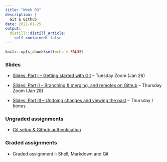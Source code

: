 ```yaml
---
title: "Week 03"
description: |
  Git & Github
date: 2021-01-25
output:
  distill::distill_article:
    self_contained: false
---
```


```r
knitr::opts_chunk$set(echo = FALSE)
```

### Slides

- [Slides: Part I -- Getting started with Git](slides/03-2_git.html) -- Tuesday Zoom (Jan 26)

- [Slides: Part II -- Branching & merging, and remotes on Github](slides/03-2_git.html) -- Thursday Zoom (Jan 28)

- [Slides: Part III -- Undoing changes and viewing the past](slides/03-3_git.html) -- Thursday / bonus

### Ungraded assignments

- [Git setup & Github authentication](../../w03_UA_git-setup.html)

### Graded assignments

- Graded assignment I: Shell, Markdown and Git
